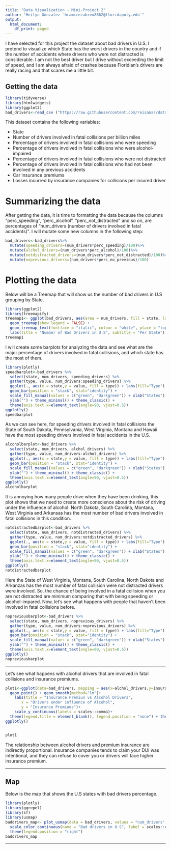 ```yaml
---
title: "Data Visualization - Mini-Project 2"
author: "Heilyn Gonzalez `hramirezabreu8662@floridapoly.edu`"
output:
  html_document:
    df_print: paged
---
```


I have selected for this project the dataset about bad drivers in U.S. I pretend to visualize which State has the worst drivers in the country and if the number of accidents where drivers who were not distracted is considerable. I am not the best driver but I drive without exceeding the limit of speed, and I am always afraid of crashes because Floridian's drivers are really racing and that scares me a little bit. 


## Getting the data



```r
library(tidyverse)
library(htmlwidgets)
library(ggplot2)
bad_drivers<-read_csv ("https://raw.githubusercontent.com/reisanar/datasets/master/bad_drivers.csv")
```

This dataset contains the following variables:

* State
* Number of drivers involved in fatal collisions per billion miles
* Percentage of drivers involved in fatal collisions who were speeding
* Percentage of drivers involved in fatal collisions who were alcohol-impaired
* Percentage of drivers involved in fatal collisions who were not distracted
* Percentage of drivers involved in fatal collisions who had not been involved in any previous accidents
* Car insurance premiums
* Losses incurred by insurance companies for collisions per insured driver



# Summarizing the data

After getting the data, it is time to formatting the data because the columns "perc_speeding", "perc_alcohol", "perc_not_distracted" and so on, are percentages of "num_drivers (number of drivers involved in fatal accidents)". I will mutate some new columns in the following step:



```r
bad_drivers<-bad_drivers%>%
  mutate(speeding_drivers=(num_drivers*perc_speeding)/100)%>%
  mutate(alchol_drivers=(num_drivers*perc_alcohol)/100)%>%
  mutate(notdistracted_drivers=(num_drivers*perc_not_distracted)/100)%>%
  mutate(noprevious_drivers=(num_drivers*perc_no_previous)/100)
```





# Plotting the data

Below will be a Treemap that will show us the number of bad drivers in U.S grouping by State.



```r
library(ggplot2)
library(treemapify)
treemap1<- ggplot(bad_drivers, aes(area = num_drivers, fill = state, label = paste(state, num_drivers, separate = " "))) + 
  geom_treemap(show.legend = FALSE) +
  geom_treemap_text(fontface = "italic", colour = "white", place = "topleft", grow = FALSE) +
  labs(title = "Number of Bad Drivers in U.S", subtitle = "Per State")
treemap1
```

I will create some barplots for analyzing the data and see what are the major percentage of drivers involved in fatal collisions, and which state has the most of them.


```r
library(plotly)
speedbarplot<-bad_drivers %>% 
  select(state, num_drivers, speeding_drivers) %>% 
  gather(type, value, num_drivers:speeding_drivers) %>% 
  ggplot(., aes(x = state,y = value, fill = type)) + labs(fill="Type") +
  geom_bar(position = "stack", stat="identity") + 
  scale_fill_manual(values = c("green", "darkgreen")) + xlab("States") +
  ylab("") + theme_minimal() + theme_classic() + 
  theme(axis.text.x=element_text(angle=90, vjust=0.5)) 
ggplotly()
speedbarplot
```
As we can see here, for speeding drivers involved in fatal collisions the State of South Dakota, Pennsylvania, West Virginia, Montana and Hawaii have the most speeding drivers involved in fatal accidents in the U.S. 



```r
alcoholbarplot<-bad_drivers %>% 
  select(state, num_drivers, alchol_drivers) %>% 
  gather(type, value, num_drivers:alchol_drivers) %>% 
  ggplot(., aes(x = state,y = value, fill = type)) + labs(fill="Type") +
  geom_bar(position = "stack", stat="identity") + 
  scale_fill_manual(values = c("green", "darkgreen")) + xlab("States") +
  ylab("") + theme_minimal() + theme_classic() + 
  theme(axis.text.x=element_text(angle=90, vjust=0.5))
ggplotly()
alcoholbarplot
```

It is annoying how many people drive when they have been drinking, this plot shows that we need to create more conscience about the risk of driving under the influence of alcohol. North Dakota, South Carolina, Montana, West Virginia and Arkansas has the most number of bad drivers involved in fatal collisions in this condition. 



```r
notdistractedbarplot<-bad_drivers %>% 
  select(state, num_drivers, notdistracted_drivers) %>% 
  gather(type, value, num_drivers:notdistracted_drivers) %>% 
  ggplot(., aes(x = state,y = value, fill = type)) + labs(fill="Type") +
  geom_bar(position = "stack", stat="identity") + 
  scale_fill_manual(values = c("green", "darkgreen")) + xlab("States") +
  ylab("") + theme_minimal() + theme_classic() + 
  theme(axis.text.x=element_text(angle=90, vjust=0.5))
ggplotly()
notdistractedbarplot
```
Here the State of West Virginia, Montana, South Carolina, North Dakota and Arkanzas has the most number of fatal collision were not distracted drivers were involved. So, the chance of being involved in a fatal collision when you are not distracted are minimum comparing that with being speeding or alcohol-impared. Now, let's see what happens with people that haven't been involved in fatal collisions before.






```r
nopreviousbarplot<-bad_drivers %>% 
  select(state, num_drivers, noprevious_drivers) %>% 
  gather(type, value, num_drivers:noprevious_drivers) %>% 
  ggplot(., aes(x = state,y = value, fill = type)) + labs(fill="Type") +
  geom_bar(position = "stack", stat="identity") + 
  scale_fill_manual(values = c("green", "darkgreen")) + xlab("States") +
  ylab("") + theme_minimal() + theme_classic() + 
  theme(axis.text.x=element_text(angle=90, vjust=0.5)) 
ggplotly()
nopreviousbarplot
```




---------------------------------------------------------------------

Let's see what happens with alcohol drivers that are involved in fatal collisions and insurance premiums. 



```r

plot1<-ggplot(data=bad_drivers, mapping = aes(x=alchol_drivers,y=insurance_premiums)) + 
  geom_point() + geom_smooth(method="lm")+ 
    labs(title = "Insurance Premiun vs Alcohol Drivers",
       x = "Drivers under influence of Alcohol",
       y = "Insurance Premiums")+
    scale_y_continuous(labels = scales::comma)+
  theme(legend.title = element_blank(), legend.position = "none") + theme_minimal()
ggplotly()


plot1

```


The relationship between alcohol drivers and premium insurance are indirectly proportional. Insurance companies tends to claim your DUI was intentional, and they can refuse to cover you or drivers will face higher insurance premium.



----------------------------

## Map 


Below is the map that shows the U.S states with bad drivers percentage. 


```r
library(plotly)
library(ggrepel)
library(sf)
library(usmap)
baddrivers_map<- plot_usmap(data = bad_drivers, values = "num_drivers", color="red") + 
  scale_color_continuous(name = "Bad drivers in U.S", label = scales::comma) + 
  theme(legend.position = "right")
baddrivers_map

```






------------------------------------